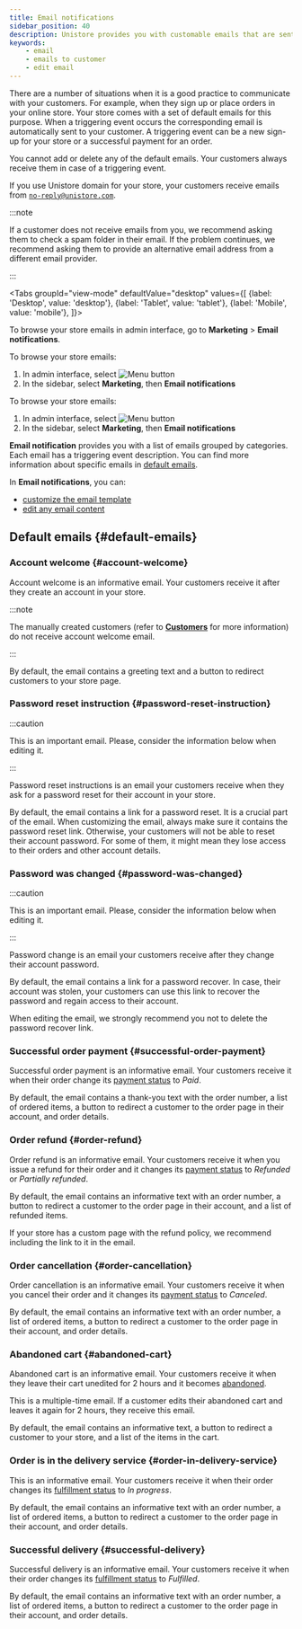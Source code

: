 ```yaml
---
title: Email notifications
sidebar_position: 40
description: Unistore provides you with customable emails that are sent to customers.
keywords:
    - email
    - emails to customer
    - edit email
---
```



There are a number of situations when it is a good practice to communicate with your customers. For example, when they sign up or place orders in your online store. Your store comes with a set of default emails for this purpose. When a triggering event occurs the corresponding email is automatically sent to your customer. A triggering event can be a new sign-up for your store or a successful payment for an order. 

You cannot add or delete any of the default emails. Your customers always receive them in case of a triggering event. 

If you use Unistore domain for your store, your customers receive emails from <Code>no-reply@unistore.com</Code>.
<!-- You can change your store outgoing email for customers notification in [**Outgoing email**](../../store-settings/outgoing-email.mdx). -->

:::note

If a customer does not receive emails from you, we recommend asking them to check a spam folder in their email. If the problem continues, we recommend asking them to provide an alternative email address from a different email provider.

:::

<Tabs
  groupId="view-mode"
  defaultValue="desktop"
  values={[
    {label: 'Desktop', value: 'desktop'},
    {label: 'Tablet', value: 'tablet'},
    {label: 'Mobile', value: 'mobile'},
  ]}>
<TabItem value="desktop">

To browse your store emails in admin interface, go to **Marketing** > **Email notifications**.

</TabItem>

<TabItem value="tablet">

To browse your store emails:
1. In admin interface, select <Image src="/img/hamburger-menu-button.png" alt="Menu button" width={20} height={20} />
2. In the sidebar, select **Marketing**, then **Email notifications**

</TabItem>

<TabItem value="mobile">

To browse your store emails:
1. In admin interface, select <Image src="/img/hamburger-menu-button.png" alt="Menu button" width={20} height={20} />
2. In the sidebar, select **Marketing**, then **Email notifications**

</TabItem>
</Tabs>

**Email notification** provides you with a list of emails grouped by categories. Each email has a triggering event description. You can find more information about specific emails in [default emails](#default-emails).

In **Email notifications**, you can:
* [customize the email template](template-customization.mdx) 
* [edit any email content](email-customizing.mdx)

<!-- Changing the email language -->
<!-- Custom emails -->

## Default emails {#default-emails}

### Account welcome {#account-welcome}

Account welcome is an informative email. Your customers receive it after they create an account in your store. 

:::note

The manually created customers (refer to [**Customers**](../../customers/customers.mdx#create-customer-profile-manually) for more information) do not receive account welcome email.

:::

By default, the email contains a greeting text and a button to redirect customers to your store page. 

### Password reset instruction {#password-reset-instruction}

:::caution

This is an important email. Please, consider the information below when editing it.

:::

Password reset instructions is an email your customers receive when they ask for a password reset for their account in your store. 

By default, the email contains a link for a password reset. It is a crucial part of the email. When customizing the email, always make sure it contains the password reset link. Otherwise, your customers will not be able to reset their account password. For some of them, it might mean they lose access to their orders and other account details.

### Password was changed {#password-was-changed}

:::caution

This is an important email. Please, consider the information below when editing it.

:::

Password change is an email your customers receive after they change their account password.

By default, the email contains a link for a password recover. In case, their account was stolen, your customers can use this link to recover the password and regain access to their account. 

When editing the email, we strongly recommend you not to delete the password recover link. 

### Successful order payment {#successful-order-payment}

Successful order payment is an informative email. Your customers receive it when their order change its [payment status](../../orders/orders.mdx#payment-status) to *Paid*.

By default, the email contains a thank-you text with the order number, a list of ordered items, a button to redirect a customer to the order page in their account, and order details.

<!-- ### Order payment error -->
### Order refund {#order-refund}

Order refund is an informative email. Your customers receive it when you issue a refund for their order and it changes its [payment status](../../orders/orders.mdx#payment-status) to *Refunded* or *Partially refunded*.

By default, the email contains an informative text with an order number, a button to redirect a customer to the order page in their account, and a list of refunded items.

If your store has a custom page with the refund policy, we recommend including the link to it in the email.
<!-- Custom page link -->

### Order cancellation {#order-cancellation}

Order cancellation is an informative email. Your customers receive it when you cancel their order and it changes its [payment status](../../orders/orders.mdx#payment-status) to *Canceled*.

By default, the email contains an informative text with an order number, a list of ordered items, a button to redirect a customer to the order page in their account, and order details.

### Abandoned cart {#abandoned-cart}

Abandoned cart is an informative email. Your customers receive it when they leave their cart unedited for 2 hours and it becomes [abandoned](../abandoned-carts.mdx). 
<!-- Check -->
This is a multiple-time email. If a customer edits their abandoned cart and leaves it again for 2 hours, they receive this email.

By default, the email contains an informative text, a button to redirect a customer to your store, and a list of the items in the cart.

### Order is in the delivery service {#order-in-delivery-service}

This is an informative email. Your customers receive it when their order changes its [fulfillment status](../../orders/orders.mdx#fulfillment-status) to *In progress*.

By default, the email contains an informative text with an order number, a list of ordered items, a button to redirect a customer to the order page in their account, and order details.

### Successful delivery {#successful-delivery}

Successful delivery is an informative email. Your customers receive it when their order changes its [fulfillment status](../../orders/orders.mdx#fulfillment-status) to *Fulfilled*.

By default, the email contains an informative text with an order number, a list of ordered items, a button to redirect a customer to the order page in their account, and order details.